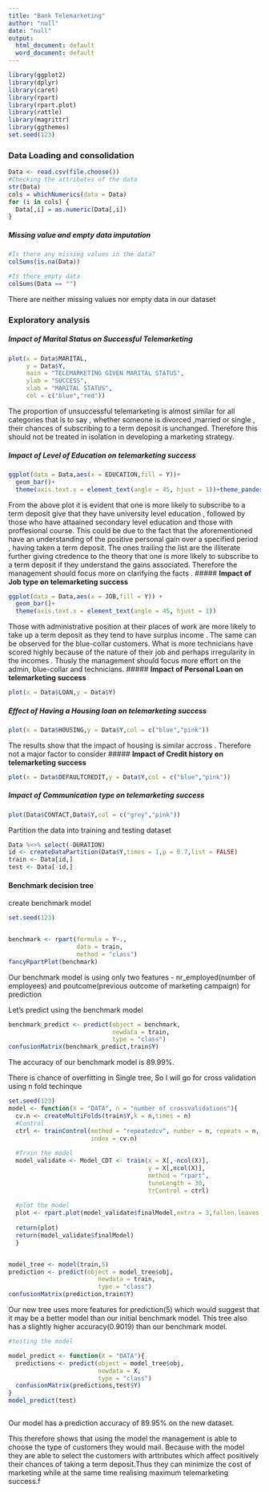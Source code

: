 ---
title: "Bank Telemarketing"
author: "null"
date: "null"
output:
  html_document: default
  word_document: default
---


```{r,include= FALSE,echo=FALSE}
library(ggplot2)
library(dplyr)
library(caret)
library(rpart)
library(rpart.plot)
library(rattle)
library(magrittr)
library(ggthemes)
set.seed(123)
```

### **Data Loading and consolidation**
```{r}
Data <- read.csv(file.choose())
#Checking the attributes of the data
str(Data)
cols = whichNumerics(data = Data)
for (i in cols) {
  Data[,i] = as.numeric(Data[,i])
}
```
##### **Missing value and empty data imputation**
```{r r,echo=FALSE}
#Is there any missing values in the data?
colSums(is.na(Data))

#Is there empty data
colSums(Data == "")
```
There are neither missing values nor empty data in our dataset

###  **Exploratory analysis**

##### **Impact of Marital Status on Successful Telemarketing**
```{r,echo=FALSE}
plot(x = Data$MARITAL,
     y = Data$Y,
     main = "TELEMARKETING GIVEN MARITAL STATUS",
     ylab = "SUCCESS",
     xlab = "MARITAL STATUS",
     col = c("blue","red"))

```

The proportion of unsuccessful telemarketing is almost similar for all categories that is to say , whether someone is divorced ,married or single , their chances of subscribing to a term deposit is unchanged. 
Therefore this should not be treated in isolation in developing a marketing strategy.

##### **Impact of Level of Education on telemarketing success**
```{r,echo=FALSE}
ggplot(data = Data,aes(x = EDUCATION,fill = Y))+
  geom_bar()+
  theme(axis.text.x = element_text(angle = 45, hjust = 1))+theme_pander()+coord_flip()
```
From the above plot it is evident that one is more likely to subscribe to a term deposit give that they have university level education , followed by those who have attaained secondary level education and those with proffesional course. This could be due to the fact that the aforementioned have an understanding of the positive personal gain over a specified period , having taken a term deposit. The ones trailing the list are the illiterate further giving ctredence to  the theory that one is more likely to subscribe to a term deposit if they understand the gains associated. Therefore the management should focus more on clarifying the facts .
##### **Impact of Job type on telemarketing success**
```{r,echo=FALSE}
ggplot(data = Data,aes(x = JOB,fill = Y)) + 
  geom_bar()+
  theme(axis.text.x = element_text(angle = 45, hjust = 1))

```
Those with administrative position at their places of work are more likely to take up a term deposit as they tend to have surplus income . The same can be observed for the blue-collar customers. What is more technicians have scored highly because of the nature of their job and perhaps irregularity in the incomes . Thusly the management should focus more effort on the admin, blue-collar and technicians.
##### **Impact of Personal Loan on telemarketing success**
```{r,echo=FALSE}
plot(x = Data$LOAN,y = Data$Y)
```

##### **Effect  of  Having a Housing loan on telemarketing success**
```{r,echo=FALSE}
plot(x = Data$HOUSING,y = Data$Y,col = c("blue","pink"))
```

The results show that the impact of housing is similar accross . Therefore not a major factor to consider
##### **Impact of Credit history on telemarketing success**
```{r,echo=FALSE}
plot(x = Data$DEFAULTCREDIT,y = Data$Y,col = c("blue","pink"))
```

##### **Impact of Communication type on telemarketing success**
```{r,echo=FALSE}
plot(Data$CONTACT,Data$Y,col = c("grey","pink"))
```


Partition the data into training and testing dataset
```{r}
Data %<>% select(-DURATION)
id <- createDataPartition(Data$Y,times = 1,p = 0.7,list = FALSE)
train <- Data[id,]
test <- Data[-id,]
```


#### **Benchmark decision tree**

create benchmark model

```{r,echo=FALSE}
set.seed(123)


benchmark <- rpart(formula = Y~.,
                   data = train,
                   method = "class")
fancyRpartPlot(benchmark)
```

Our benchmark model is using only two features - nr_employed(number of employees) and poutcome(previous outcome of marketing campaign) for prediction  


Let's predict using the benchmark model
```{r,echo=FALSE}
benchmark_predict <- predict(object = benchmark,
                             newdata = train,
                             type = "class")
confusionMatrix(benchmark_predict,train$Y)
```
The accuracy of our benchmark model is 89.99%.

There is chance of overfitting in Single tree, So I will go for cross validation using n fold techinque
```{r decision-tree-model, message=FALSE, warning=FALSE}
set.seed(123)
model <- function(X = "DATA", n = "number of crossvalidations"){
  cv.n <- createMultiFolds(train$Y,k = n,times = n)
  #Control
  ctrl <- trainControl(method = "repeatedcv", number = n, repeats = n,
                       index = cv.n)
                        
  #Train the model
  model_validate <- Model_CDT <- train(x = X[,-ncol(X)],
                                       y = X[,ncol(X)], 
                                       method = "rpart", 
                                       tuneLength = 30,
                                       trControl = ctrl)
  
  #plot the model
  plot <- rpart.plot(model_validate$finalModel,extra = 3,fallen.leaves = T)
  
  return(plot)
  return(model_validate$finalModel)
  }


model_tree <- model(train,5)
prediction <- predict(object = model_tree$obj,
                         newdata = train,
                         type = "class")
confusionMatrix(prediction,train$Y)

```

Our new tree uses more features for prediction(5) which would suggest that it may be a better model than our initial benchmark model.
This tree also has a slightly higher accuracy(0.9019) than our benchmark model.


```{r Decision-tree-prediction, message=FALSE, warning=FALSE}
#testing the model

model_predict <- function(X = "DATA"){
  predictions <- predict(object = model_tree$obj,
                         newdata = X,
                         type = "class")
  confusionMatrix(predictions,test$Y)
}
model_predict(test)



```

Our model has a prediction accuracy of 89.95% on the new dataset. 

This therefore shows that using the model the management is able to choose the type of customers they would mail. Because with the model they are able to select the customers with arttributes which affect positively their chances of taking a term deposit.Thus they can minimize the cost of marketing while at the same time realising maximum telemarketing success.f